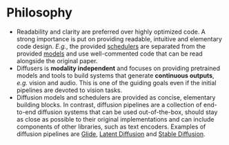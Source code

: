 <!--Copyright 2023 The HuggingFace Team. All rights reserved.

Licensed under the Apache License, Version 2.0 (the "License"); you may not use this file except in compliance with
the License. You may obtain a copy of the License at

http://www.apache.org/licenses/LICENSE-2.0

Unless required by applicable law or agreed to in writing, software distributed under the License is distributed on
an "AS IS" BASIS, WITHOUT WARRANTIES OR CONDITIONS OF ANY KIND, either express or implied. See the License for the
specific language governing permissions and limitations under the License.
-->

# Philosophy

- Readability and clarity are preferred over highly optimized code. A strong importance is put on providing readable, intuitive and elementary code design. *E.g.*, the provided [schedulers](https://github.com/huggingface/diffusers/tree/main/src/diffusers/schedulers) are separated from the provided [models](https://github.com/huggingface/diffusers/tree/main/src/diffusers/models) and use well-commented code that can be read alongside the original paper.
- Diffusers is **modality independent** and focuses on providing pretrained models and tools to build systems that generate **continuous outputs**, *e.g.* vision and audio. This is one of the guiding goals even if the initial pipelines are devoted to vision tasks.
- Diffusion models and schedulers are provided as concise, elementary building blocks. In contrast, diffusion pipelines are a collection of end-to-end diffusion systems that can be used out-of-the-box, should stay as close as possible to their original implementations and can include components of other libraries, such as text encoders. Examples of diffusion pipelines are [Glide](https://github.com/openai/glide-text2im), [Latent Diffusion](https://github.com/CompVis/latent-diffusion) and [Stable Diffusion](https://github.com/compvis/stable-diffusion).
